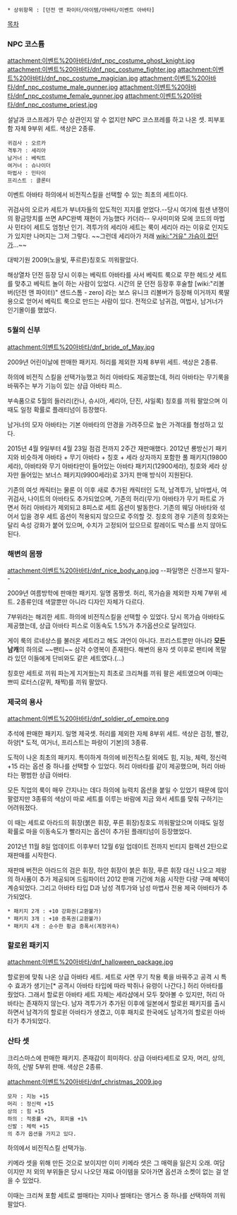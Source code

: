  * 상위항목 : [던전 앤 파이터/아이템/아바타/이벤트 아바타]

[[목차]]
=== NPC 코스튬 ===
attachment:이벤트%20아바타/dnf_npc_costume_ghost_knight.jpg attachment:이벤트%20아바타/dnf_npc_costume_fighter.jpg attachment:이벤트%20아바타/dnf_npc_costume_magician.jpg
attachment:이벤트%20아바타/dnf_npc_costume_male_gunner.jpg attachment:이벤트%20아바타/dnf_npc_costume_female_gunner.jpg attachment:이벤트%20아바타/dnf_npc_costume_priest.jpg

설날과 코스프레가 무슨 상관인지 알 수 없지만 NPC 코스프레를 하고 나온 셋.
피부포함 자체 9부위 세트. 색상은 2종류.

 귀검사 : 오르카
 격투가 : 세리아
 남거너 : 베릭트
 여거너 : 슈나이더
 마법사 : 민타이
 프리스트 : 클론터

이벤트 아바타 하의에서 비전직스킬을 선택할 수 있는 최초의 세트이다.

귀검사의 오르카 세트가 부녀자들의 압도적인 지지를 얻었다.--당시 여기에 힘샌 낸쟁이의 황금망치를 쓰면 APC완벽 재현이 가능했다 카더라-- 우사미미와 모에 코드의 마법사 민타이 세트도 엄청난 인기. 격투가의 세리아 세트는 룩이 세리아 라는 이유로 인지도가 있지만 나머지는 그저 그렇다. ~~그런데 세리아가 저래 [[wiki:"거유" 가슴이 컸던가]]...~~

대박기원 2009(노을빛, 푸르른)칭호도 끼워팔았다.

해상열차 던전 등장 당시 이후는 베릭트 아바타를 사서 베릭트 룩으로 무한 헤드샷 세트를 맞추고 베릭트 놀이 하는 사람이 있었다. 시간의 문 던전 등장후 후술할 [wiki:"리볼버(던전 앤 파이터)" 샌드스톰 - zero] 라는 보스 유니크 리볼버가 등장해 이거까지 룩딸용으로 얻어서 베릭트 룩으로 만드는 사람이 있다. 전적으로 남귀검, 여법사, 남거너가 인기몰이를 했었다.
=== 5월의 신부 ===
attachment:이벤트%20아바타/dnf_bride_of_May.jpg

2009년 어린이날에 판매한 패키지.
허리를 제외한 자체 8부위 세트. 색상은 2종류.

하의에 비전직 스킬을 선택가능했고 허리 아바타도 제공했는데, 허리 아바타는 무기룩을 바꿔주는 부가 기능이 있는 상급 아바타 피스. 

부속품으로 5월의 들러리(칸나, 슈시아, 세리아, 단진, 샤일록) 칭호를 끼워 팔았으며 이때도 일정 확률로 플래티넘이 등장했다.

남거너의 모자 아바타는 기본 아바타의 안경을 가려주므로 높은 가격대를 형성하고 있다.

2015년 4월 9일부터 4월 23일 점검 전까지 2주간 재판매했다. 2012년 룡방신기 패키지와 비슷하게 아바타 + 무기 아바타 + 칭호 + 세라 상자까지 포함한 풀 패키지(19800세라), 아바타와 무기 아바타만이 들어있는 아바타 패키지(12900세라), 칭호와 세라 상자만 들어있는 보너스 패키지(9900세라)로 3가지 판매 방식이 지원된다. 

기존의 여섯 캐릭터는 물론 이 이후 새로 추가된 캐릭터인 도적, 남격투가, 남마법사, 여귀검사, 나이트의 아바타도 추가되었으며, 기존의 허리(무기) 아바타가 무기 파트로 가면서 허리 아바타가 제외되고 8피스로 세트 옵션이 발동한다. 기존의 웨딩 아바타와 섞어서 입을 경우 세트 옵션이 적용되지 않으므로 주의할 것. 칭호의 경우 기존의 칭호와는 달리 속성 강화가 붙어 있으며, 수치가 고정되어 있으므로 칼레이도 박스를 쓰지 않아도 된다.
=== 해변의 몸짱 ===
attachment:이벤트%20아바타/dnf_nice_body_ang.jpg
--파일명은 신경쓰지 말자--

2009년 여름방학에 판매한 패키지. 일명 몸짱셋.
허리, 목가슴을 제외한 자체 7부위 세트. 2종류인데 색깔뿐만 아니라 디자인 자체가 다르다.

7부위라는 해괴한 세트. 하의에 비전직스킬을 선택할 수 있었다.
당시 목가슴 아바타도 제공했는데, 상급 아바타 피스로 이동속도 1.5%가 추가옵션으로 달려있다.

게이 룩의 르네상스를 불러온 세트라고 해도 과언이 아니다. 프리스트뿐만 아니라 '''모든 남캐'''의 하의로 ~~팬티~~ 삼각 수영복이 존재한다. 해변의 용자 셋 이후로 팬티에 목말라 있던 이들에게 단비와도 같은 세트였다.(...)

칭호만 세트로 끼워 파는게 지겨웠는지 최초로 크리쳐를 끼워 팔은 세트였으며 이때는 쁘띠 로터스(갈퀴, 채찍)를 끼워 팔았다.
=== 제국의 용사 ===
attachment:이벤트%20아바타/dnf_soldier_of_empire.png

추석에 판매한 패키지. 일명 제국셋. 
허리를 제외한 자체 8부위 세트. 색상은 검정, 빨강, 하양[* 도적, 여거너, 프리스트는 파랑이 기본]의 3종류.

도적이 나온 최초의 패키지.
특이하게 하의에 비전직스킬 외에도 힘, 지능, 체력, 정신력 +15 라는 옵션 중 하나를 선택할 수 있었다.
허리 아바타를 같이 제공했으며, 허리 아바타는 평범한 상급 아바타.

모든 직업의 룩이 매우 간지나는 데다 하의에 능력치 옵션을 붙일 수 있었기 때문에 많이 팔렸지만 3종류의 색상이 따로 세트를 이루는 바람에 지금 와서 세트를 맞춰 구하기는 어려워졌다.

이 때는 세트로 아라드의 휘장(붉은 휘장, 푸른 휘장)칭호도 끼워팔았으며 이때도 일정 확률로 마을 이동속도가 빨라지는 옵션이 추가된 플래티넘이 등장했었다.

2012년 11월 8일 업데이트 이후부터 12월 6일 업데이트 전까지 빈티지 컬렉션 2탄으로 재판매를 시작한다.

재판매 버전은 아라드의 검은 휘장, 하얀 휘장이 붉은 휘장, 푸른 휘장 대신 나오고 제왕의 하사품이 추가 제공되며 드림파이터 2012 판매 기간에 처음 시작한 다량 구매 혜택이 계승되었다. 그리고 아바타 타입 D과 남성 격투가와 남성 마법사 전용 제국 아바타가 추가되었다.

 * 패키지 2개 : +10 강화권(교환불가)
 * 패키지 3개 : +10 증폭권(교환불가)
 * 패키지 4개 : 순수한 황금 증폭서(계정귀속)

=== 할로윈 패키지 ===
attachment:이벤트%20아바타/dnf_halloween_package.jpg

할로윈에 맞춰 나온 상급 아바타 세트. 세트로 사면 무기 착용 룩을 바꿔주고 공격 시 특수 효과가 생기는[* 공격시 아바타 타입에 따라 박쥐나 유령이 나간다.] 허리 아바타를 줬었다. 그래서 할로윈 아바타 세트 자체는 세라샵에서 모두 찾아볼 수 있지만, 허리 아바타는 존재하지 않는다.
남자 격투가가 추가된 이후에 일본에서 할로윈 패키지를 출시하면서 남격가의 할로윈 아바타가 생겼고, 이후 패치로 한국에도 남격가의 할로윈 아바타가 추가되었다.
=== 산타 셋 ===
크리스마스에 판매한 패키지. 존재감이 희미하다.
상급 아바타세트로 모자, 머리, 상의, 하의, 신발 5부위 판매. 색상은 2종류.

attachment:이벤트%20아바타/dnf_christmas_2009.jpg

 모자 : 지능 +15
 머리 : 정신력 +15
 상의 : 힘 +15
 하의 : 적중률 +2%, 회피율 +1%
 신발 : 체력 +15
 의 추가 옵션을 가지고 있다.

하의에서 비전직스킬 선택가능.

키메라 셋을 위해 만든 것으로 보이지만 이미 키메라 셋은 그 매력을 잃은지 오래.
여담이지만 저 외의 부위들은 당시 나오던 재료 아이템을 모아가면 옵션과 소켓이 없는 걸 얻을 수 있었다.

이때는 크리쳐 포함 세트로 썰매타는 지미나 썰매타는 앵거스 중 하나를 선택하여 끼워팔았다.
